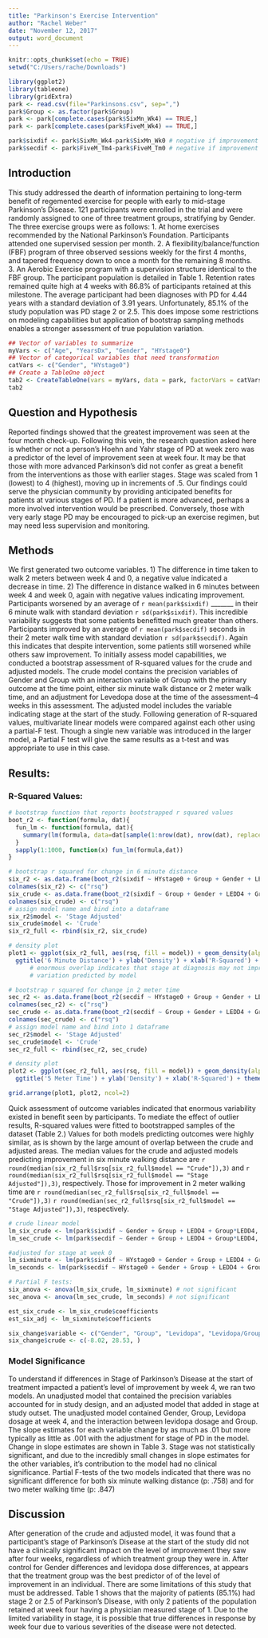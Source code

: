 ---
title: "Parkinson's Exercise Intervention"
author: "Rachel Weber"
date: "November 12, 2017"
output: word_document
---

```{r setup, include=FALSE}
knitr::opts_chunk$set(echo = TRUE)
setwd("C:/Users/rache/Downloads")

library(ggplot2)
library(tableone)
library(gridExtra)
park <- read.csv(file="Parkinsons.csv", sep=",")
park$Group <- as.factor(park$Group)
park <- park[complete.cases(park$SixMn_Wk4) == TRUE,]
park <- park[complete.cases(park$FiveM_Wk4) == TRUE,]

park$sixdif <- park$SixMn_Wk4-park$SixMn_Wk0 # negative if improvement
park$secdif <- park$FiveM_Tm4-park$FiveM_Tm0 # negative if improvement

```
## Introduction
This study addressed the dearth of information pertaining to long-term benefit of regemented exercise for people with early to mid-stage Parkinson's Disease. 121 participants were enrolled in the trial and were randomly assigned to one of three treatment groups, stratifying by Gender. The three exercise groups were as follows:
1. At home exercises recommended by the National Parkinson's Foundation. Participants attended one supervised session per month.
2. A flexibility/balance/function (FBF) program of three observed sessions weekly for the first 4 months, and tapered frequency down to once a month for the remaining 8 months.
3. An Aerobic Exercise program with a supervision structure identical to the FBF group.
The participant population is detailed in Table 1. Retention rates remained quite high at 4 weeks with 86.8% of participants retained at this milestone. The average participant had been diagnoses with PD for 4.44 years with a standard deviation of 3.91 years. Unfortunately, 85.1% of the study population was PD stage 2 or 2.5. This does impose some restrictions on modeling capabilities but application of bootstrap sampling methods enables a stronger assessment of true population variation.
```{r, echo=F}
## Vector of variables to summarize
myVars <- c("Age", "YearsDx", "Gender", "HYstage0")
## Vector of categorical variables that need transformation
catVars <- c("Gender", "HYstage0")
## Create a TableOne object
tab2 <- CreateTableOne(vars = myVars, data = park, factorVars = catVars)
tab2
```

## Question and Hypothesis
Reported findings showed that the greatest improvement was seen at the four month check-up. Following this vein, the research question asked here is whether or not a person's Hoehn and Yahr stage of PD at week zero was a predictor of the level of improvement seen at week four. It may be that those with more advanced Parkinson's did not confer as great a benefit from the interventions as those with earlier stages. Stage was scaled from 1 (lowest) to 4 (highest), moving up in increments of .5. Our findings could serve the physician community by providing anticipated benefits for patients at various stages of PD. If a patient is more advanced, perhaps a more involved intervention would be prescribed. Conversely, those with very early stage PD may be encouraged to pick-up an exercise regimen, but may need less supervision and monitoring.

## Methods
We first generated two outcome variables. 1) The difference in time taken to walk 2 meters between week 4 and 0, a negative value indicated a decrease in time. 2) The difference in distance walked in 6 minutes between week 4 and week 0, again with negative values indicating improvement. Participants worsened by an average of `r mean(park$sixdif)` _______ in their 6 minute walk with standard deviation `r sd(park$sixdif)`. This incredible variability suggests that some patients benefitted much greater than others. Participants improved by an average of `r mean(park$secdif)` seconds in their 2 meter walk time with standard deviation `r sd(park$secdif)`. Again this indicates that despite intervention, some patients still worsened while others saw improvement.
To initially assess model capabilities, we conducted a bootstrap assessment of R-squared values for the crude and adjusted models. The crude model contains the precision variables of Gender and Group with an interaction variable of Group with the primary outcome at the time point, either six minute walk distance or 2 meter walk time, and an adjustment for Levedopa dose at the time of the assessment--4 weeks in this assessment. The adjusted model includes the variable indicating stage at the start of the study. Following generation of R-squared values, multivariate linear models were compared against each other using a partial-F test. Though a single new variable was introduced in the larger model, a Partial F test will give the same results as a t-test and was appropriate to use in this case. 

## Results:
### R-Squared Values:
```{r, echo=F}
# bootstrap function that reports bootstrapped r squared values
boot_r2 <- function(formula, dat){
  fun_lm <- function(formula, dat){
    summary(lm(formula, data=dat[sample(1:nrow(dat), nrow(dat), replace=TRUE),]))$r.squared
  }
  sapply(1:1000, function(x) fun_lm(formula,dat))
}

# bootstrap r squared for change in 6 minute distance
six_r2 <- as.data.frame(boot_r2(sixdif ~ HYstage0 + Group + Gender + LEDD4 + Group*SixMn_Wk4, park))
colnames(six_r2) <- c("rsq")
six_crude <- as.data.frame(boot_r2(sixdif ~ Group + Gender + LEDD4 + Group*SixMn_Wk4, park))
colnames(six_crude) <- c("rsq")
# assign model name and bind into a dataframe
six_r2$model <- 'Stage Adjusted'
six_crude$model <- 'Crude'
six_r2_full <- rbind(six_r2, six_crude)

# density plot
plot1 <- ggplot(six_r2_full, aes(rsq, fill = model)) + geom_density(alpha = 0.2) +
  ggtitle('6 Minute Distance') + ylab('Density') + xlab('R-Squared') + guides(fill=FALSE)
      # enormous overlap indicates that stage at diagnosis may not improve
      # variation predicted by model

# bootstrap r squared for change in 2 meter time
sec_r2 <- as.data.frame(boot_r2(secdif ~ HYstage0 + Group + Gender + LEDD4 + Group*SixMn_Wk4, park))
colnames(sec_r2) <- c("rsq")
sec_crude <- as.data.frame(boot_r2(secdif ~ Group + Gender + LEDD4 + Group*SixMn_Wk4, park))
colnames(sec_crude) <- c("rsq")
# assign model name and bind into 1 dataframe
sec_r2$model <- 'Stage Adjusted'
sec_crude$model <- 'Crude'
sec_r2_full <- rbind(sec_r2, sec_crude)

# density plot
plot2 <- ggplot(sec_r2_full, aes(rsq, fill = model)) + geom_density(alpha = 0.2) +
  ggtitle('5 Meter Time') + ylab('Density') + xlab('R-Squared') + theme(legend.position = c(0.8, .8))

grid.arrange(plot1, plot2, ncol=2)

```
Quick assessment of outcome variables indicated that enormous variability existed in benefit seen by participants. To mediate the effect of outlier results, R-squared values were fitted to bootstrapped samples of the dataset (Table 2.) Values for both models predicting outcomes were highly similar, as is shown by the large amount of overlap between the crude and adjusted areas. The median values for the crude and adjusted models predicting improvement in six minute walking distance are `r round(median(six_r2_full$rsq[six_r2_full$model == "Crude"]),3)` and `r round(median(six_r2_full$rsq[six_r2_full$model == "Stage Adjusted"]),3)`, respectively. Those for improvement in 2 meter walking time are `r round(median(sec_r2_full$rsq[six_r2_full$model == "Crude"]),3)`
 `r round(median(sec_r2_full$rsq[six_r2_full$model == "Stage Adjusted"]),3)`, respectively.

```{r, echo=F}
# crude linear model
lm_six_crude <- lm(park$sixdif ~ Gender + Group + LEDD4 + Group*LEDD4, data = park)
lm_sec_crude <- lm(park$secdif ~ Gender + Group + LEDD4 + Group*LEDD4, data = park) 

#adjusted for stage at week 0
lm_sixminute <- lm(park$sixdif ~ HYstage0 + Gender + Group + LEDD4 + Group*LEDD4, data = park)
lm_seconds <- lm(park$secdif ~ HYstage0 + Gender + Group + LEDD4 + Group*LEDD4, data = park)

# Partial F tests:
six_anova <- anova(lm_six_crude, lm_sixminute) # not significant
sec_anova <- anova(lm_sec_crude, lm_seconds) # not significant

est_six_crude <- lm_six_crude$coefficients
est_six_adj <- lm_sixminute$coefficients

six_change$variable <- c("Gender", "Group", "Levidopa", "Levidopa/Group", "HY Stage")
six_change$crude <- c(-8.02, 28.53, )
```

### Model Significance
To understand if differences in Stage of Parkinson's Disease at the start of treatment impacted a patient's level of improvement by week 4, we ran two models. An unadjusted model that contained the precision variables accounted for in study design, and an adjusted model that added in stage at study outset. The unadjusted model contained Gender, Group, Levidopa dosage at week 4, and the interaction between levidopa dosage and Group. The slope estimates for each variable change by as much as .01 but more typically as little as .001 with the adjustment for stage of PD in the model. Change in slope estimates are shown in Table 3. Stage was not statistically significant, and due to the incredibly small changes in slope estimates for the other variables, it's contribution to the model had no clinical significance. Partial F-tests of the two models indicated that there was no significant difference for both six minute walking distance (p: .758) and for two meter walking time (p: .847)

## Discussion
After generation of the crude and adjusted model, it was found that a participant's stage of Parkinson's Disease at the start of the study did not have a clinically significant impact on the level of improvement they saw after four weeks, regardless of which treatment group they were in. After control for Gender differences and levidopa dose differences, at appears that the treatment group was the best predictor of of the level of improvement in an individual.
There are some limitations of this study that must be addressed. Table 1 shows that the majority of patients (85.1%) had stage 2 or 2.5 of Parkinson's Disease, with only 2 patients of the population retained at week four having a physician measured stage of 1. Due to the limited variability in stage, it is possible that true differences in response by week four due to various severities of the disease were not detected.




